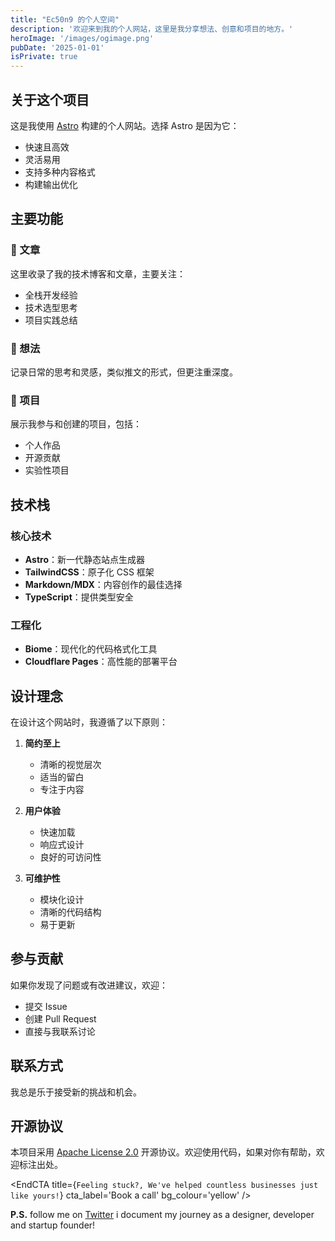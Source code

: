 ```yaml
---
title: "Ec50n9 的个人空间"
description: '欢迎来到我的个人网站，这里是我分享想法、创意和项目的地方。'
heroImage: '/images/ogimage.png'
pubDate: '2025-01-01'
isPrivate: true
---
```


## 关于这个项目

这是我使用 [Astro](https://astro.build/) 构建的个人网站。选择 Astro 是因为它：
- 快速且高效
- 灵活易用
- 支持多种内容格式
- 构建输出优化

## 主要功能

### 📝 文章
这里收录了我的技术博客和文章，主要关注：
- 全栈开发经验
- 技术选型思考
- 项目实践总结

### 💭 想法
记录日常的思考和灵感，类似推文的形式，但更注重深度。

### 🚢 项目
展示我参与和创建的项目，包括：
- 个人作品
- 开源贡献
- 实验性项目

## 技术栈

### 核心技术
- **Astro**：新一代静态站点生成器
- **TailwindCSS**：原子化 CSS 框架
- **Markdown/MDX**：内容创作的最佳选择
- **TypeScript**：提供类型安全

### 工程化
- **Biome**：现代化的代码格式化工具
- **Cloudflare Pages**：高性能的部署平台

## 设计理念

在设计这个网站时，我遵循了以下原则：

1. **简约至上**
   - 清晰的视觉层次
   - 适当的留白
   - 专注于内容

2. **用户体验**
   - 快速加载
   - 响应式设计
   - 良好的可访问性

3. **可维护性**
   - 模块化设计
   - 清晰的代码结构
   - 易于更新

## 参与贡献

如果你发现了问题或有改进建议，欢迎：
- 提交 Issue
- 创建 Pull Request
- 直接与我联系讨论

## 联系方式

我总是乐于接受新的挑战和机会。

## 开源协议

本项目采用 [Apache License 2.0](https://www.apache.org/licenses/LICENSE-2.0) 开源协议。欢迎使用代码，如果对你有帮助，欢迎标注出处。


<EndCTA
	title={`Feeling stuck?, We've helped countless businesses just like yours!`}
	cta_label='Book a call'
	bg_colour='yellow'
/>

**P.S.** follow me on [Twitter](https://x.com/spikeysanju) i document my journey as a designer, developer and startup founder!


